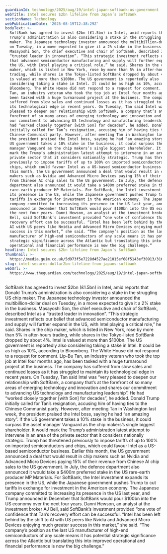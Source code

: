 ```yaml
---
guardianId: technology/2025/aug/19/intel-japan-softbank-us-government
webTitle: Intel secures $2bn lifeline from Japan’s SoftBank
sectionName: Technology
webPublicationDate: '2025-08-19T12:38:29Z'
bodyText: >-
  SoftBank has agreed to invest $2bn (£1.5bn) in Intel, amid reports that Donald
  Trump’s administration is also considering a stake in the struggling US chip
  maker. The Japanese technology investor announced the multibillion-dollar deal
  on Tuesday, in a move expected to give it a 2% stake in the business.
  Masayoshi Son, the chief executive and chair of SoftBank, described Intel as a
  “trusted leader in innovation”. “This strategic investment reflects our belief
  that advanced semiconductor manufacturing and supply will further expand in
  the US, with Intel playing a critical role,” he said. Shares in the chip
  maker, which is listed in New York, rose by more than 5% in after-hours
  trading, while shares in the Tokyo-listed SoftBank dropped by about 4%. Intel
  is valued at more than $100bn. The US government is reportedly also
  considering taking a stake in Intel. It could be as high as 10%, according to
  Bloomberg. The White House did not respond to a request for comment. Lip-Bu
  Tan, an industry veteran who took the top job at Intel four months ago, has
  been tasked with a huge turnaround project at the business. The company has
  suffered from slow sales and continued losses as it has struggled to maintain
  its technological edge in recent years. On Tuesday, Tan said Intel was “very
  pleased to deepen our relationship with SoftBank, a company that’s at the
  forefront of so many areas of emerging technology and innovation and shares
  our commitment to advancing US technology and manufacturing leadership”. He
  had “worked closely together [with Son] for decades”, he added. Donald Trump
  initially called for Tan’s resignation, accusing him of having ties to the
  Chinese Communist party. However, after meeting Tan in Washington last week,
  the president praised the Intel boss, saying he had “an amazing story”. If the
  US government takes a 10% stake in the business, it could surpass the asset
  manager Vanguard as the chip makers’s single biggest shareholder. It would
  mark the Trump’s administration latest attempt to intervene in an area of the
  private sector that it considers nationally strategic. Trump has threatened
  previously to impose tariffs of up to 100% on imported semiconductors and
  chips, which could favour Intel as a US-based semiconductor business. Earlier
  this month, the US government announced a deal that would result in chip
  makers such as Nvidia and Advanced Micro Devices paying 15% of their revenue
  from Chinese AI chip sales to the US government. In July, the defence
  department also announced it would take a $400m preferred stake in the US
  rare-earth producer MP Materials. For SoftBank, the Intel investment expands
  its presence in the US, while the Japanese government pushes Trump to cut
  tariffs in exchange for investment in the American economy. The Japanese
  company committed to increasing its presence in the US last year, and Trump
  announced in December that SoftBank would pour $100bn into the US economy over
  the next four years. Danni Hewson, an analyst at the investment broker AJ
  Bell, said SoftBank’s investment provided “one vote of confidence that Tan’s
  recovery effort can be successful. “Intel has been left behind by the shift to
  AI with US peers like Nvidia and Advanced Micro Devices enjoying much greater
  success in this market,” she said. “The company’s position as the last US
  manufacturer of high-end semiconductors of any scale means it has potential
  strategic significance across the Atlantic but translating this into improved
  operational and financial performance is now the big challenge.”
headline: Intel secures $2bn lifeline from Japan’s SoftBank
thumbnail: >-
  https://media.guim.co.uk/5d973f5e7228d4527ae21015ef68f5143ef30913/316_0_4859_3888/500.jpg
slug: intel-secures-dollar2bn-lifeline-from-japans-softbank
webUrl: >-
  https://www.theguardian.com/technology/2025/aug/19/intel-japan-softbank-us-government
---
```

SoftBank has agreed to invest $2bn (£1.5bn) in Intel, amid reports that Donald Trump’s administration is also considering a stake in the struggling US chip maker. The Japanese technology investor announced the multibillion-dollar deal on Tuesday, in a move expected to give it a 2% stake in the business. Masayoshi Son, the chief executive and chair of SoftBank, described Intel as a “trusted leader in innovation”. “This strategic investment reflects our belief that advanced semiconductor manufacturing and supply will further expand in the US, with Intel playing a critical role,” he said. Shares in the chip maker, which is listed in New York, rose by more than 5% in after-hours trading, while shares in the Tokyo-listed SoftBank dropped by about 4%. Intel is valued at more than $100bn. The US government is reportedly also considering taking a stake in Intel. It could be as high as 10%, according to Bloomberg. The White House did not respond to a request for comment. Lip-Bu Tan, an industry veteran who took the top job at Intel four months ago, has been tasked with a huge turnaround project at the business. The company has suffered from slow sales and continued losses as it has struggled to maintain its technological edge in recent years. On Tuesday, Tan said Intel was “very pleased to deepen our relationship with SoftBank, a company that’s at the forefront of so many areas of emerging technology and innovation and shares our commitment to advancing US technology and manufacturing leadership”. He had “worked closely together [with Son] for decades”, he added. Donald Trump initially called for Tan’s resignation, accusing him of having ties to the Chinese Communist party. However, after meeting Tan in Washington last week, the president praised the Intel boss, saying he had “an amazing story”. If the US government takes a 10% stake in the business, it could surpass the asset manager Vanguard as the chip makers’s single biggest shareholder. It would mark the Trump’s administration latest attempt to intervene in an area of the private sector that it considers nationally strategic. Trump has threatened previously to impose tariffs of up to 100% on imported semiconductors and chips, which could favour Intel as a US-based semiconductor business. Earlier this month, the US government announced a deal that would result in chip makers such as Nvidia and Advanced Micro Devices paying 15% of their revenue from Chinese AI chip sales to the US government. In July, the defence department also announced it would take a $400m preferred stake in the US rare-earth producer MP Materials. For SoftBank, the Intel investment expands its presence in the US, while the Japanese government pushes Trump to cut tariffs in exchange for investment in the American economy. The Japanese company committed to increasing its presence in the US last year, and Trump announced in December that SoftBank would pour $100bn into the US economy over the next four years. Danni Hewson, an analyst at the investment broker AJ Bell, said SoftBank’s investment provided “one vote of confidence that Tan’s recovery effort can be successful. “Intel has been left behind by the shift to AI with US peers like Nvidia and Advanced Micro Devices enjoying much greater success in this market,” she said. “The company’s position as the last US manufacturer of high-end semiconductors of any scale means it has potential strategic significance across the Atlantic but translating this into improved operational and financial performance is now the big challenge.”
